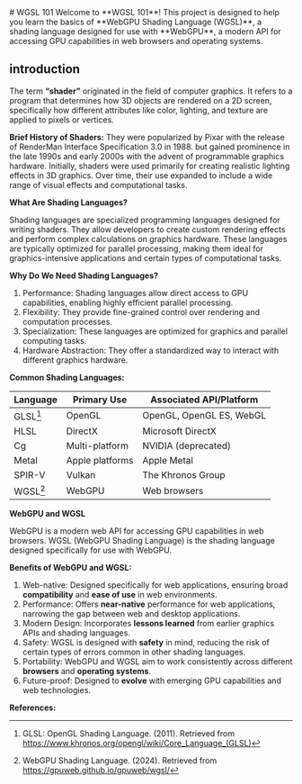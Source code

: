 
<div className="relative">
# WGSL 101
Welcome to **WGSL 101**! This project is designed to help you learn the basics of **WebGPU Shading Language (WGSL)**, a shading language designed for use with **WebGPU**, a modern API for accessing GPU capabilities in web browsers and operating systems.
<div className="absolute h-full top-0 left-1/2 -translate-x-1/2 mx-auto w-full">
  <WGSLShaderComponent
  style={{maxHeight: "100%"}}
  className="w-full max-h-full opacity-20 scale-105"
    shaderCode={wgslCode}
  />
</div>
</div>

## introduction

The term **“shader”** originated in the field of computer graphics. It refers to a program that determines how 3D objects are rendered on a 2D screen, specifically how different attributes like color, lighting, and texture are applied to pixels or vertices.

**Brief History of Shaders:**
They were popularized by Pixar with the release of RenderMan Interface Specification 3.0 in 1988. but gained prominence in the late 1990s and early 2000s with the advent of programmable graphics hardware. Initially, shaders were used primarily for creating realistic lighting effects in 3D graphics. Over time, their use expanded to include a wide range of visual effects and computational tasks.

**What Are Shading Languages?**

Shading languages are specialized programming languages designed for writing shaders. They allow developers to create custom rendering effects and perform complex calculations on graphics hardware. These languages are typically optimized for parallel processing, making them ideal for graphics-intensive applications and certain types of computational tasks.

**Why Do We Need Shading Languages?**

1. Performance: Shading languages allow direct access to GPU capabilities, enabling highly efficient parallel processing.
2. Flexibility: They provide fine-grained control over rendering and computation processes.
3. Specialization: These languages are optimized for graphics and parallel computing tasks.
4. Hardware Abstraction: They offer a standardized way to interact with different graphics hardware.

**Common Shading Languages:**

| Language | Primary Use     | Associated API/Platform  |
| -------- | --------------- | ------------------------ |
| GLSL[^1] | OpenGL          | OpenGL, OpenGL ES, WebGL |
| HLSL     | DirectX         | Microsoft DirectX        |
| Cg       | Multi-platform  | NVIDIA (deprecated)      |
| Metal    | Apple platforms | Apple Metal              |
| SPIR-V   | Vulkan          | The Khronos Group        |
| WGSL[^2] | WebGPU          | Web browsers             |

**WebGPU and WGSL**

WebGPU is a modern web API for accessing GPU capabilities in web browsers. WGSL (WebGPU Shading Language) is the shading language designed specifically for use with WebGPU.

**Benefits of WebGPU and WGSL:**

1. Web-native: Designed specifically for web applications, ensuring broad **compatibility** and **ease of use** in web environments.
2. Performance: Offers **near-native** performance for web applications, narrowing the gap between web and desktop applications.
3. Modern Design: Incorporates **lessons learned** from earlier graphics APIs and shading languages.
4. Safety: WGSL is designed with **safety** in mind, reducing the risk of certain types of errors common in other shading languages.
5. Portability: WebGPU and WGSL aim to work consistently across different **browsers** and **operating systems**.
6. Future-proof: Designed to **evolve** with emerging GPU capabilities and web technologies.

**References:**
[^1]: GLSL: OpenGL Shading Language. (2011). Retrieved from https://www.khronos.org/opengl/wiki/Core_Language_(GLSL)

[^2]: WebGPU Shading Language. (2024). Retrieved from https://gpuweb.github.io/gpuweb/wgsl/

